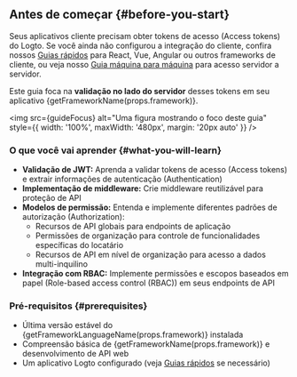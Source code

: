 
## Antes de começar \{#before-you-start}

Seus aplicativos cliente precisam obter tokens de acesso (Access tokens) do Logto. Se você ainda não configurou a integração do cliente, confira nossos [Guias rápidos](/quick-starts) para React, Vue, Angular ou outros frameworks de cliente, ou veja nosso [Guia máquina para máquina](/quick-starts/m2m) para acesso servidor a servidor.

Este guia foca na **validação no lado do servidor** desses tokens em seu aplicativo {getFrameworkName(props.framework)}.

<img
  src={guideFocus}
  alt="Uma figura mostrando o foco deste guia"
  style={{ width: '100%', maxWidth: '480px', margin: '20px auto' }}
/>

### O que você vai aprender \{#what-you-will-learn}

- **Validação de JWT:** Aprenda a validar tokens de acesso (Access tokens) e extrair informações de autenticação (Authentication)
- **Implementação de middleware:** Crie middleware reutilizável para proteção de API
- **Modelos de permissão:** Entenda e implemente diferentes padrões de autorização (Authorization):
  - Recursos de API globais para endpoints de aplicação
  - Permissões de organização para controle de funcionalidades específicas do locatário
  - Recursos de API em nível de organização para acesso a dados multi-inquilino
- **Integração com RBAC:** Implemente permissões e escopos baseados em papel (Role-based access control (RBAC)) em seus endpoints de API

### Pré-requisitos \{#prerequisites}

- Última versão estável do {getFrameworkLanguageName(props.framework)} instalada
- Compreensão básica de {getFrameworkName(props.framework)} e desenvolvimento de API web
- Um aplicativo Logto configurado (veja [Guias rápidos](/quick-starts) se necessário)
